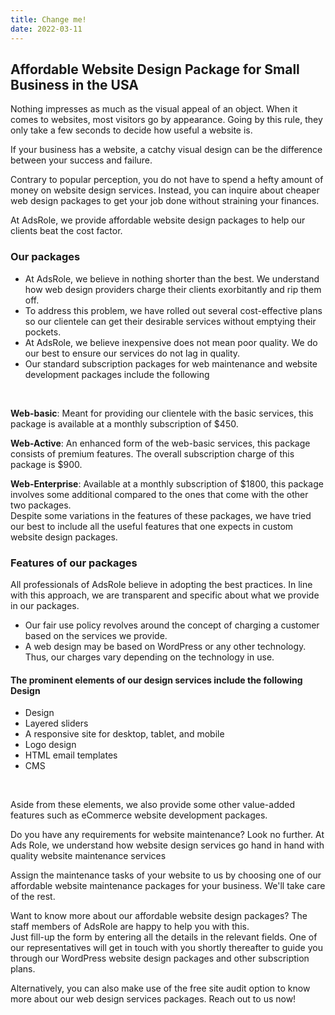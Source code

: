 ```yaml
---
title: Change me!
date: 2022-03-11
---
```


## Affordable Website Design Package for Small Business in the USA 

Nothing impresses as much as the visual appeal of an object. When it comes to websites, most visitors go by appearance. Going by this rule, they only take a few seconds to decide
how useful a website is.

If your business has a website, a catchy visual design can be the difference between your success and failure.

Contrary to popular perception, you do not have to spend a hefty amount of money on website design services. Instead, you can inquire about cheaper web design packages to get your job done without straining your finances.

At AdsRole, we provide affordable website design packages to help our clients beat the cost factor.

### Our packages
* At AdsRole, we believe in nothing shorter than the best. We understand how web design providers charge their clients exorbitantly and rip them off.
* To address this problem, we have rolled out several cost-effective plans so our clientele can get their desirable services without emptying their pockets.
* At AdsRole, we believe inexpensive does not mean poor quality. We do our best to ensure our services do not lag in quality.
* Our standard subscription packages for web maintenance and website development packages include the following

<br/>

**Web-basic**: Meant for providing our clientele with the basic services, this package is available at a monthly subscription of $450.

**Web-Active**: An enhanced form of the web-basic services, this package consists of premium features. The overall subscription charge of this package is $900.

**Web-Enterprise**: Available at a monthly subscription of $1800, this package involves some additional compared to the ones that come with the other two packages.\
Despite some variations in the features of these packages, we have tried our best to include all the useful features that one expects in custom website design packages.

### Features of our packages

All professionals of AdsRole believe in adopting the best practices. In line with this approach, we are transparent and specific about what we provide in our packages.

* Our fair use policy revolves around the concept of charging a customer based on the services we provide.
* A web design may be based on WordPress or any other technology. Thus, our charges vary depending on the technology in use.

#### The prominent elements of our design services include the following Design

* Design
* Layered sliders
* A responsive site for desktop, tablet, and mobile
* Logo design
* HTML email templates
* CMS

<br/>

Aside from these elements, we also provide some other value-added features such as eCommerce website development packages.

Do you have any requirements for website maintenance? Look no further. At Ads Role, we understand how website design services go hand in hand with quality website maintenance
services

Assign the maintenance tasks of your website to us by choosing one of our affordable website maintenance packages for your business. We'll take care of the rest.

Want to know more about our affordable website design packages? The staff members of AdsRole are happy to help you with this.\
Just fill-up the form by entering all the details in the relevant fields. One of our representatives will get in touch with you shortly thereafter to guide you through our WordPress website design packages and other subscription plans.

Alternatively, you can also make use of the free site audit option to know more about our web design services packages. Reach out to us now!
